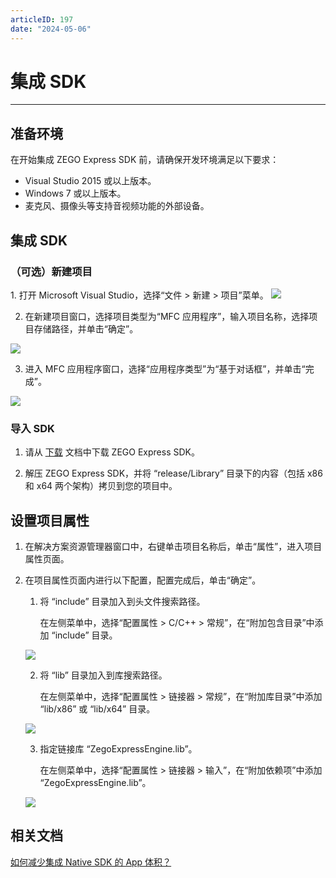 ```yaml
---
articleID: 197
date: "2024-05-06"
---
```

# 集成 SDK

- - -

## 准备环境

在开始集成 ZEGO Express SDK 前，请确保开发环境满足以下要求：

- Visual Studio 2015 或以上版本。
- Windows 7 或以上版本。
- 麦克风、摄像头等支持音视频功能的外部设备。

##  集成 SDK

### （可选）新建项目

<Accordion title="此步骤以如何创建新项目为例，如果是集成到已有项目，可忽略此步。" defaultOpen="false">
1. 打开 Microsoft Visual Studio，选择“文件 > 新建 > 项目”菜单。
<Frame width="512" height="auto" caption=""><img src="https://doc-media.zego.im/sdk-doc/Pics/Windows/ZegoExpressEngine/Common/add_project_1.png" /></Frame>

2. 在新建项目窗口，选择项目类型为“MFC 应用程序”，输入项目名称，选择项目存储路径，并单击“确定”。
<Frame width="512" height="auto" caption=""><img src="https://doc-media.zego.im/sdk-doc/Pics/Windows/ZegoExpressEngine/Common/add_project_2.png" /></Frame>

3. 进入 MFC 应用程序窗口，选择“应用程序类型”为“基于对话框”，并单击“完成”。
<Frame width="512" height="auto" caption=""><img src="https://doc-media.zego.im/sdk-doc/Pics/Windows/ZegoExpressEngine/Common/add_project_3.png" /></Frame>
</Accordion>

###  导入 SDK

1. 请从 [下载](/real-time-video-windows-cpp/client-sdk/download-sdk) 文档中下载 ZEGO Express SDK。

2. 解压 ZEGO Express SDK，并将 “release/Library” 目录下的内容（包括 x86 和 x64 两个架构）拷贝到您的项目中。

## 设置项目属性

1. 在解决方案资源管理器窗口中，右键单击项目名称后，单击“属性”，进入项目属性页面。

2. 在项目属性页面内进行以下配置，配置完成后，单击“确定”。

    1. 将 “include” 目录加入到头文件搜索路径。

        在左侧菜单中，选择“配置属性 > C/C++ > 常规”，在“附加包含目录”中添加 “include” 目录。

    <Frame width="512" height="auto" caption=""><img src="https://doc-media.zego.im/sdk-doc/Pics/Windows/ZegoExpressEngine/Common/project_property_1.png" /></Frame>

    2. 将 “lib” 目录加入到库搜索路径。

        在左侧菜单中，选择“配置属性 > 链接器 > 常规”，在“附加库目录”中添加 “lib/x86” 或 “lib/x64” 目录。
    <Frame width="512" height="auto" caption=""><img src="https://doc-media.zego.im/sdk-doc/Pics/Windows/ZegoExpressEngine/Common/project_property_2.png" /></Frame>

    3. 指定链接库 “ZegoExpressEngine.lib”。

        在左侧菜单中，选择“配置属性 > 链接器 > 输入”，在“附加依赖项”中添加 “ZegoExpressEngine.lib”。

    <Frame width="512" height="auto" caption=""><img src="https://doc-media.zego.im/sdk-doc/Pics/Windows/ZegoExpressEngine/Common/project_property_3.png" /></Frame>

## 相关文档

[如何减少集成 Native SDK 的 App 体积？](https://doc-zh.zego.im/faq/express_reduce_app_size)
